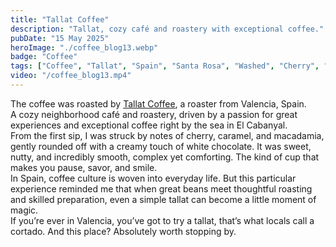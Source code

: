 ```yaml
---
title: "Tallat Coffee"
description: "Tallat, cozy café and roastery with exceptional coffee."
pubDate: "15 May 2025"
heroImage: "./coffee_blog13.webp"
badge: "Coffee"
tags: ["Coffee", "Tallat", "Spain", "Santa Rosa", "Washed", "Cherry", "Caramel", "Macademia", "White Chocolate"]
video: "/coffee_blog13.mp4"
---
```


The coffee was roasted by [Tallat Coffee](https://tallat.coffee), a roaster from Valencia, Spain.
<br />
A cozy neighborhood café and roastery, driven by a passion for great experiences and exceptional coffee right by the sea in El Cabanyal.
<br />
From the first sip, I was struck by notes of cherry, caramel, and macadamia, gently rounded off with a creamy touch of white chocolate. It was sweet, nutty, and incredibly smooth, complex yet comforting. The kind of cup that makes you pause, savor, and smile.
<br />
In Spain, coffee culture is woven into everyday life. But this particular experience reminded me that when great beans meet thoughtful roasting and skilled preparation, even a simple tallat can become a little moment of magic.
<br />
If you’re ever in Valencia, you’ve got to try a tallat, that’s what locals call a cortado. And this place? Absolutely worth stopping by.